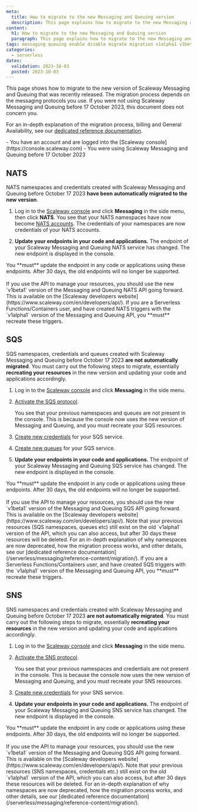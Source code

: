 ```yaml
---
meta:
  title: How to migrate to the new Messaging and Queuing version
  description: This page explains how to migrate to the new Messaging and Queuing version
content:
  h1: How to migrate to the new Messaging and Queuing version
  paragraph: This page explains how to migrate to the new Messaging and Queuing version
tags: messaging queuing enable disable migrate migration v1alpha1 v1beta1 nats sqs sns nats-account account create 
categories:
  - serverless 
dates:
  validation: 2023-10-03
  posted: 2023-10-03
---
```


This page shows how to migrate to the new version of Scaleway Messaging and Queuing that was recently released. The migration process depends on the messaging protocols you use. If you were not using Scaleway Messaging and Queuing before 17 October 2023, this document does not concern you.

For an in-depth explanation of the migration process, billing and General Availability, see our [dedicated reference documentation](/serverless/messaging/reference-content/migration/).

<Macro id="iam-requirements" />

<Message type="requirement">
  - You have an account and are logged into the [Scaleway console](https://console.scaleway.com)
  - You were using Scaleway Messaging and Queuing before 17 October 2023
</Message>

## NATS

NATS namespaces and credentials created with Scaleway Messaging and Queuing before October 17 2023 **have been automatically migrated to the new version**.

1. Log in to the [Scaleway console](https://console.scaleway.com/) and click **Messaging** in the side menu, then click **NATS**. You see that your NATS namespaces have now become [NATS accounts](/serverless/messaging/concepts/#nats-account). The credentials of your namespaces are now credentials of your NATS accounts.

2. **Update your endpoints in your code and applications.** The endpoint of your Scaleway Messaging and Queuing NATS service has changed. The new endpoint is displayed in the console.

<Message type="important">
You **must** update the endpoint in any code or applications using these endpoints.  After 30 days, the old endpoints will no longer be supported.<br/>
<br/>
If you use the API to manage your resources, you should use the new `v1beta1` version of the Messaging and Queuing NATS API going forward. This is available on the [Scaleway developers website](https://www.scaleway.com/en/developers/api/).
</Message>

<Message type="note">
If you are a Serverless Functions/Containers user, and have created NATS triggers with the `v1alpha1` version of the Messaging and Queuing API, you **must** recreate these triggers.
</Message>

## SQS

SQS namespaces, credentials and queues created with Scaleway Messaging and Queuing before October 17 2023 **are not automatically migrated**. You must carry out the following steps to migrate, essentially **recreating your resources** in the new version and updating your code and applications accordingly.

1. Log in to the [Scaleway console](https://console.scaleway.com/) and click **Messaging** in the side menu.

2. [Activate the SQS protocol](/serverless/messaging/how-to/get-started/#how-to-activate-sqs-or-sns).

    You see that your previous namespaces and queues are not present in the console. This is because the console now uses the new version of Messaging and Queuing, and you must recreate your SQS resources.

3. [Create new credentials](/serverless/messaging/how-to/create-credentials/) for your SQS service.

4. [Create new queues](/serverless/messaging/how-to/create-manage-queues/#how-to-create-a-queue) for your SQS service.

5. **Update your endpoints in your code and applications.** The endpoint of your Scaleway Messaging and Queuing SQS service has changed. The new endpoint is displayed in the console.

<Message type="important">
You **must** update the endpoint in any code or applications using these endpoints.  After 30 days, the old endpoints will no longer be supported.<br/>
<br/>
If you use the API to manage your resources, you should use the new `v1beta1` version of the Messaging and Queuing SQS API going forward. This is available on the [Scaleway developers website](https://www.scaleway.com/en/developers/api/). Note that your previous resources (SQS namespaces, queues etc) still exist on the old `v1alpha1` version of the API, which you can also access, but after 30 days these resources will be deleted.
</Message>

<Message type="tip">
For an in-depth explanation of why namespaces are now deprecated, how the migration process works, and other details, see our [dedicated reference documentation](/serverless/messaging/reference-content/migration/).
</Message>

<Message type="note">
If you are a Serverless Functions/Containers user, and have created SQS triggers with the `v1alpha1` version of the Messaging and Queuing API, you **must** recreate these triggers.
</Message>

## SNS

SNS namespaces and credentials created with Scaleway Messaging and Queuing before October 17 2023 **are not automatically migrated**. You must carry out the following steps to migrate, essentially **recreating your resources** in the new version and updating your code and applications accordingly.

1. Log in to the [Scaleway console](https://console.scaleway.com/) and click **Messaging** in the side menu.

2. [Activate the SNS protocol](/serverless/messaging/how-to/get-started/#how-to-activate-sqs-or-sns).

    You see that your previous namespaces and credentials are not present in the console. This is because the console now uses the new version of Messaging and Queuing, and you must recreate your SNS resources.

3. [Create new credentials](/serverless/messaging/how-to/create-credentials/) for your SNS service.

4. **Update your endpoints in your code and applications.** The endpoint of your Scaleway Messaging and Queuing SNS service has changed. The new endpoint is displayed in the console.

<Message type="important">
You **must** update the endpoint in any code or applications using these endpoints.  After 30 days, the old endpoints will no longer be supported.<br/>
<br/>
If you use the API to manage your resources, you should use the new `v1beta1` version of the Messaging and Queuing SQS API going forward. This is available on the [Scaleway developers website](https://www.scaleway.com/en/developers/api/). Note that your previous resources (SNS namespaces, credentials etc.) still exist on the old `v1alpha1` version of the API, which you can also access, but after 30 days these resources will be deleted.
</Message>

<Message type="tip">
For an in-depth explanation of why namespaces are now deprecated, how the migration process works, and other details, see our [dedicated reference documentation](/serverless/messaging/reference-content/migration/).
</Message>
